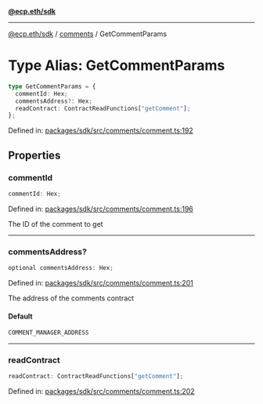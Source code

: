 [**@ecp.eth/sdk**](../../index.mdx)

***

[@ecp.eth/sdk](/sdk-reference/index.mdx) / [comments](/sdk-reference/comments/index.mdx) / GetCommentParams

# Type Alias: GetCommentParams

```ts
type GetCommentParams = {
  commentId: Hex;
  commentsAddress?: Hex;
  readContract: ContractReadFunctions["getComment"];
};
```

Defined in: [packages/sdk/src/comments/comment.ts:192](https://github.com/ecp-eth/comments-monorepo/blob/main/packages/sdk/src/comments/comment.ts#L192)

## Properties

### commentId

```ts
commentId: Hex;
```

Defined in: [packages/sdk/src/comments/comment.ts:196](https://github.com/ecp-eth/comments-monorepo/blob/main/packages/sdk/src/comments/comment.ts#L196)

The ID of the comment to get

***

### commentsAddress?

```ts
optional commentsAddress: Hex;
```

Defined in: [packages/sdk/src/comments/comment.ts:201](https://github.com/ecp-eth/comments-monorepo/blob/main/packages/sdk/src/comments/comment.ts#L201)

The address of the comments contract

#### Default

```ts
COMMENT_MANAGER_ADDRESS
```

***

### readContract

```ts
readContract: ContractReadFunctions["getComment"];
```

Defined in: [packages/sdk/src/comments/comment.ts:202](https://github.com/ecp-eth/comments-monorepo/blob/main/packages/sdk/src/comments/comment.ts#L202)
